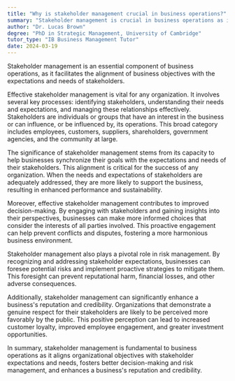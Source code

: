 ```yaml
---
title: "Why is stakeholder management crucial in business operations?"
summary: "Stakeholder management is crucial in business operations as it helps to align business objectives with stakeholder expectations and needs."
author: "Dr. Lucas Brown"
degree: "PhD in Strategic Management, University of Cambridge"
tutor_type: "IB Business Management Tutor"
date: 2024-03-19
---
```


Stakeholder management is an essential component of business operations, as it facilitates the alignment of business objectives with the expectations and needs of stakeholders.

Effective stakeholder management is vital for any organization. It involves several key processes: identifying stakeholders, understanding their needs and expectations, and managing these relationships effectively. Stakeholders are individuals or groups that have an interest in the business or can influence, or be influenced by, its operations. This broad category includes employees, customers, suppliers, shareholders, government agencies, and the community at large.

The significance of stakeholder management stems from its capacity to help businesses synchronize their goals with the expectations and needs of their stakeholders. This alignment is critical for the success of any organization. When the needs and expectations of stakeholders are adequately addressed, they are more likely to support the business, resulting in enhanced performance and sustainability.

Moreover, effective stakeholder management contributes to improved decision-making. By engaging with stakeholders and gaining insights into their perspectives, businesses can make more informed choices that consider the interests of all parties involved. This proactive engagement can help prevent conflicts and disputes, fostering a more harmonious business environment.

Stakeholder management also plays a pivotal role in risk management. By recognizing and addressing stakeholder expectations, businesses can foresee potential risks and implement proactive strategies to mitigate them. This foresight can prevent reputational harm, financial losses, and other adverse consequences.

Additionally, stakeholder management can significantly enhance a business's reputation and credibility. Organizations that demonstrate a genuine respect for their stakeholders are likely to be perceived more favorably by the public. This positive perception can lead to increased customer loyalty, improved employee engagement, and greater investment opportunities.

In summary, stakeholder management is fundamental to business operations as it aligns organizational objectives with stakeholder expectations and needs, fosters better decision-making and risk management, and enhances a business's reputation and credibility.
    